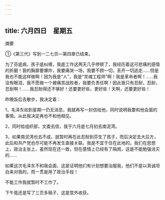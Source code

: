 ```yaml
---
---
---
```

title: 六月四日　星期五
---




摘要

①《第三代》写到一二七页―第四章已结束。



为了芬底病，孩子底纠缠，我底工作这两天几乎停顿了，我经历着这可悲痛的感情的折磨！我的胸扉要爆炸，我要痛哭一场，我要不顾一切，丢开一切逃走……但是我也不能这样做啊！因为我是“人”，我是“灵魂工程师”啊！我是革命者啊！……我没有眼泪，我不愿做一个被痛苦战败者，我要负责任啊！因此我只有忍耐，忍耐，忍耐啊！……我忍耐得还不够好！还要更好些，更好些！天啊，还要更好些！



昨晚饭后去散步，我决定着：

1，毛泽东如到星期一仍无消息，我就再写一封信给他，同时说明我要和他会面的事情。从此我决定再也不和他相见。

2，同时给组织部，文委去信，我于六月底七月初去南泥湾。

3，如果南泥湾也去不成，就暂时再在此忍耐到芬生了孩子，而后决定去大后方，此后和共产党也尽可能不再发生直接关联。我是不宜于住在此地的。我们在思想上，政治主张上，虽然现在还一致，但在感情上已经有了隔阂，这是不能勉强消灭的……

如果这次毛泽东不和我会面，这是证明他们有计划想要治服我，他们不是以真诚坦白来对我的，而一贯是用了政治手段！

不能工作我就暂时不工作了。

下午竟还是写了三页多稿子，这是意外收获。